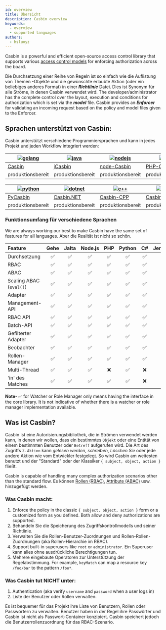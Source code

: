 ```yaml
---
id: overview
title: Übersicht
description: Casbin overview
keywords:
  - overview
  - supported languages
authors:
  - hsluoyz
---
```


Casbin is a powerful and efficient open-source access control library that supports various [access control models](https://en.wikipedia.org/wiki/Access_control#Access_control_models) for enforcing authorization across the board.

Die Durchsetzung einer Reihe von Regeln ist so einfach wie die Auflistung von Themen -Objekte und die gewünschte erlaubte Aktion (oder ein beliebiges anderes Format) in einer **_Richtlinie_** Datei. Dies ist Synonym für alle Ströme, in denen Casbin verwendet wird. The developer/administrator has the complete control over the layout, execution and conditions for authorization which is set via the **_model_** file. Casbin provides an **_Enforcer_** for validating an incoming request based on the policy and model files given to the Enforcer.

## Sprachen unterstützt von Casbin:

Casbin unterstützt verschiedene Programmiersprachen und kann in jedes Projekt und jeden Workflow integriert werden:

| [![golang](/img/langs/golang.png)](https://github.com/casbin/casbin) | [![java](/img/langs/java.png)](https://github.com/casbin/jcasbin) | [![nodejs](/img/langs/nodejs.png)](https://github.com/casbin/node-casbin) | [![php](/img/langs/php.png)](https://github.com/php-casbin/php-casbin) |
| -------------------------------------------------------------------- | ----------------------------------------------------------------- | ------------------------------------------------------------------------- | ---------------------------------------------------------------------- |
| [Casbin](https://github.com/casbin/casbin)                           | [jCasbin](https://github.com/casbin/jcasbin)                      | [node-Casbin](https://github.com/casbin/node-casbin)                      | [PHP-Casbin](https://github.com/php-casbin/php-casbin)                 |
| produktionsbereit                                                    | produktionsbereit                                                 | produktionsbereit                                                         | produktionsbereit                                                      |

| [![python](/img/langs/python.png)](https://github.com/casbin/pycasbin) | [![dotnet](/img/langs/dotnet.png)](https://github.com/casbin/Casbin.NET) | [![c++](/img/langs/cpp.png)](https://github.com/casbin/casbin-cpp) | [![rosten](/img/langs/rust.png)](https://github.com/casbin/casbin-rs) |
| ---------------------------------------------------------------------- | ------------------------------------------------------------------------ | ------------------------------------------------------------------ | --------------------------------------------------------------------- |
| [PyCasbin](https://github.com/casbin/pycasbin)                         | [Casbin.NET](https://github.com/casbin/Casbin.NET)                       | [Casbin-CPP](https://github.com/casbin/casbin-cpp)                 | [Casbin-RS](https://github.com/casbin/casbin-rs)                      |
| produktionsbereit                                                      | produktionsbereit                                                        | produktionsbereit                                                  | produktionsbereit                                                     |

### Funktionsumfang für verschiedene Sprachen

We are always working our best to make Casbin have the same set of features for all languages. Aber die Realität ist nicht so schön.

| Feature                 | Gehe | Jalta | Node.js | PHP | Python | C# | Jennifer | Rost | C++ | Lua | Dart | Elixir |
|:----------------------- |:----:|:-----:|:-------:|:---:|:------:|:--:|:--------:|:----:|:---:|:---:|:----:|:------:|
| Durchsetzung            |  ✅   |   ✅   |    ✅    |  ✅  |   ✅    | ✅  |    ✅     |  ✅   |  ✅  |  ✅  |  ✅   |   ✅    |
| RBAC                    |  ✅   |   ✅   |    ✅    |  ✅  |   ✅    | ✅  |    ✅     |  ✅   |  ✅  |  ✅  |  ✅   |   ✅    |
| ABAC                    |  ✅   |   ✅   |    ✅    |  ✅  |   ✅    | ✅  |    ✅     |  ✅   |  ✅  |  ✅  |  ✅   |   ✅    |
| Scaling ABAC (`eval()`) |  ✅   |   ✅   |    ✅    |  ✅  |   ✅    | ✅  |    ❌     |  ✅   |  ✅  |  ✅  |  ✅   |   ✅    |
| Adapter                 |  ✅   |   ✅   |    ✅    |  ✅  |   ✅    | ✅  |    ✅     |  ✅   |  ✅  |  ✅  |  ✅   |   ❌    |
| Management-API          |  ✅   |   ✅   |    ✅    |  ✅  |   ✅    | ✅  |    ✅     |  ✅   |  ✅  |  ✅  |  ✅   |   ✅    |
| RBAC API                |  ✅   |   ✅   |    ✅    |  ✅  |   ✅    | ✅  |    ✅     |  ✅   |  ✅  |  ✅  |  ✅   |   ✅    |
| Batch-API               |  ✅   |   ✅   |    ✅    |  ✅  |   ✅    | ✅  |    ❌     |  ✅   |  ✅  |  ✅  |  ❌   |   ❌    |
| Gefilterter Adapter     |  ✅   |   ✅   |    ✅    |  ✅  |   ✅    | ✅  |    ❌     |  ✅   |  ✅  |  ✅  |  ❌   |   ❌    |
| Beobachter              |  ✅   |   ✅   |    ✅    |  ✅  |   ✅    | ✅  |    ✅     |  ✅   |  ✅  |  ✅  |  ❌   |   ❌    |
| Rollen-Manager          |  ✅   |   ✅   |    ✅    |  ✅  |   ✅    | ✅  |    ❌     |  ✅   |  ✅  |  ✅  |  ✅   |   ❌    |
| Multi-Thread            |  ✅   |   ✅   |    ✅    |  ❌  |   ✅    | ❌  |    ❌     |  ✅   |  ❌  |  ❌  |  ❌   |   ❌    |
| 'in' des Matches        |  ✅   |   ✅   |    ✅    |  ✅  |   ✅    | ❌  |    ✅     |  ❌   |  ❌  |  ❌  |  ✅   |   ✅    |

**Note**- ✅ for Watcher or Role Manager only means having the interface in the core library. It is not indicative of whether there is a watcher or role manager implementation available.

## Was ist Casbin?

Casbin ist eine Autorisierungsbibliothek, die in Strömen verwendet werden kann, in denen wir wollen, dass ein bestimmtes `Objekt` oder eine Entität von einem bestimmten Benutzer oder `Betreff` aufgerufen wird. Die Art des Zugriffs z. `Aktion` kann _gelesen werden_, _schreiben_, _Löschen Sie_ oder jede andere Aktion wie vom Entwickler festgelegt. So wird Casbin am weitesten benutzt und der "Standard" oder der Klassiker `{ subject, object, action }` fließt.

Casbin is capable of handling many complex authorization scenarios other than the standard flow. Es können [Rollen (RBAC)](/docs/rbac), [Attribute (ABAC)](/docs/abac) usw. hinzugefügt werden.

### Was Casbin macht:

1. Enforce the policy in the classic `{ subject, object, action }` form or a customized form as you defined. Both allow and deny authorizations are supported.
2. Behandeln Sie die Speicherung des Zugriffskontrollmodells und seiner Richtlinie.
3. Verwalten Sie die Rollen-Benutzer-Zuordnungen und Rollen-Rollen-Zuordnungen (aka Rollen-Hierarchie im RBAC).
4. Support built-in superusers like `root` or `administrator`. Ein Superuser kann alles ohne ausdrückliche Berechtigungen tun.
5. Mehrere eingebaute Operatoren zur Unterstützung der Regelabstimmung. For example, `keyMatch` can map a resource key `/foo/bar` to the pattern `/foo*`.

### Was Casbin tut **NICHT** unter:

1. Authentication (aka verify `username` and `password` when a user logs in)
2. Liste der Benutzer oder Rollen verwalten.

Es ist bequemer für das Projekt ihre Liste von Benutzern, Rollen oder Passwörtern zu verwalten. Benutzer haben in der Regel ihre Passwörter und Casbin ist nicht als Passwort-Container konzipiert. Casbin speichert jedoch die Benutzerrollenzuordnung für das RBAC-Szenario.

